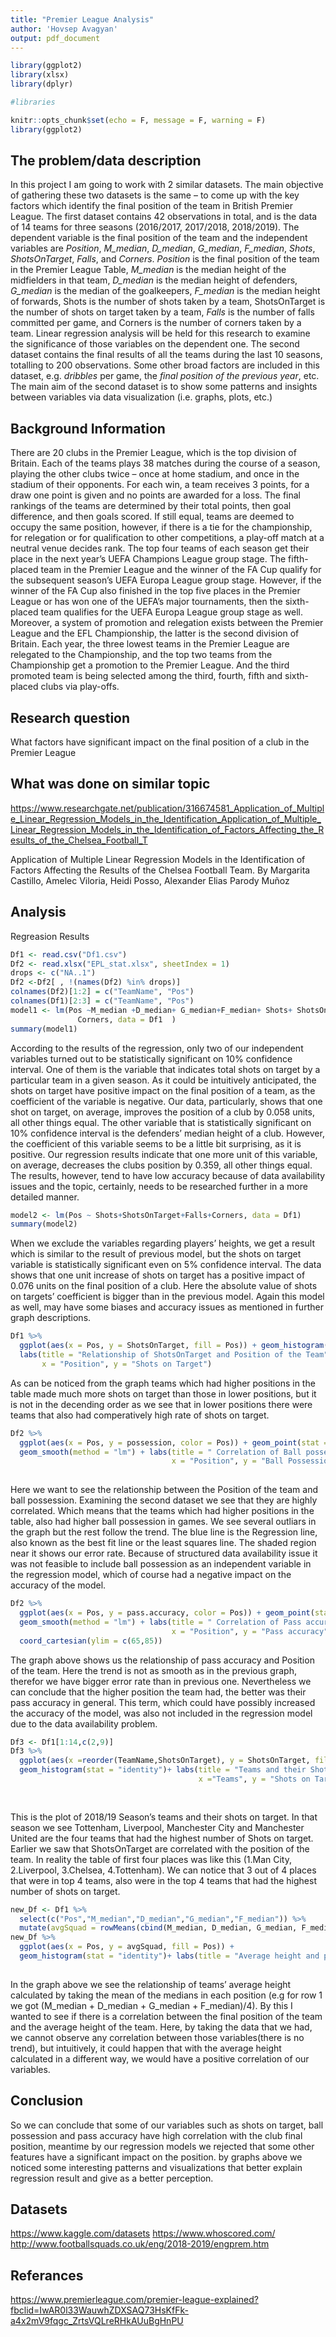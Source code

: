 ```yaml
---
title: "Premier League Analysis"
author: 'Hovsep Avagyan'
output: pdf_document
---
```



```r
library(ggplot2)
library(xlsx)
library(dplyr)

#libraries
```


```r
knitr::opts_chunk$set(echo = F, message = F, warning = F)
library(ggplot2)

```


## The problem/data description
In this project I am going to work with 2 similar datasets. The main objective of gathering these two datasets is the same – to come up with the key factors which identify the final position of the team in British Premier League. The first dataset contains 42 observations in total, and is the data of 14 teams for three seasons (2016/2017, 2017/2018, 2018/2019). The dependent variable is the final position of the team and the independent variables are _Position_, _M_median_, _D_median_, _G_median_, _F_median_, _Shots_, _ShotsOnTarget_, _Falls_, and _Corners_. _Position_ is the final position of the team in the Premier League Table, _M_median_ is the median height of the midfielders in that team, _D_median_ is the median height of defenders, _G_median_ is the median of the goalkeepers, _F_median_ is the median height of forwards, Shots is the number of shots taken by a team, ShotsOnTarget is the number of shots on target taken by a team, _Falls_ is the number of falls committed per game, and Corners is the number of corners taken by a team. Linear regression analysis will be held for this research to examine the significance of those variables on the dependent one. 
	The second dataset contains the final results of all the teams during the last 10 seasons, totalling to 200 observations. Some other broad factors are included in this dataset, e.g. _dribbles_ per game, the _final_ _position_ _of_ _the_ _previous_ _year_, etc. The main aim of the second dataset is to show some patterns and insights between variables via data visualization (i.e. graphs, plots, etc.)
	
## Background Information

There are 20 clubs in the Premier League, which is the top division of Britain. Each of the teams plays 38 matches during the course of a season, playing the other clubs twice – once at home stadium, and once in the stadium of their opponents. For each win, a team receives 3 points, for a draw one point is given and no points are awarded for a loss. The final rankings of the teams are determined by their total points, then goal difference, and then goals scored. If still equal, teams are deemed to occupy the same position, however, if there is a tie for the championship, for relegation or for qualification to other competitions, a play-off match at a neutral venue decides rank. 
The top four teams of each season get their place in the next year's UEFA Champions League group stage. The fifth-placed team in the Premier League and the winner of the FA Cup qualify for the subsequent season’s UEFA Europa League group stage. However, if the winner of the FA Cup also finished in the top five places in the Premier League or has won one of the UEFA’s major tournaments, then the sixth-placed team qualifies for the UEFA Europa League group stage as well. 
Moreover, a system of promotion and relegation exists between the Premier League and the EFL Championship, the latter is the second division of Britain. Each year, the three lowest teams in the Premier League are relegated to the Championship, and the top two teams from the Championship get a promotion to the Premier League. And the third promoted team is being selected among the third, fourth, fifth and sixth-placed clubs via play-offs.

## Research question

What factors have significant impact on the final position of a club in the Premier League

## What was done on similar topic

[https://www.researchgate.net/publication/316674581_Application_of_Multiple_Linear_Regression_Models_in_the_Identification_Application_of_Multiple_Linear_Regression_Models_in_the_Identification_of_Factors_Affecting_the_Results_of_the_Chelsea_Football_T]()

Application of Multiple Linear Regression Models in the Identification of Factors Affecting the Results of the Chelsea Football Team. By Margarita Castillo, Amelec Viloria, Heidi Posso, Alexander Elias Parody Muñoz

## Analysis

Regreasion Results
```r

Df1 <- read.csv("Df1.csv")
Df2 <- read.xlsx("EPL_stat.xlsx", sheetIndex = 1)
drops <- c("NA..1")
Df2 <-Df2[ , !(names(Df2) %in% drops)]
colnames(Df2)[1:2] = c("TeamName", "Pos")
colnames(Df1)[2:3] = c("TeamName", "Pos")
model1 <- lm(Pos ~M_median +D_median+ G_median+F_median+ Shots+ ShotsOnTarget+Falls +
               Corners, data = Df1  )
summary(model1)
```

According to the results of the regression, only two of our independent variables turned out to be statistically significant on 10% confidence interval. One of them is the variable that indicates total shots on target by a particular team in a given season. As it could be intuitively anticipated, the shots on target have positive impact on the final position of a team, as the coefficient of the variable is negative. Our data, particularly, shows that one shot on target, on average, improves the position of a club by 0.058 units, all other things equal. The other variable that is statistically significant on 10% confidence interval is the defenders' median height of a club. However, the coefficient of this variable seems to be a little bit surprising, as it is positive. Our regression results indicate that one more unit of this variable, on average, decreases the clubs position by 0.359, all other things equal. The results, however, tend to have low accuracy because of data availability issues and the topic, certainly, needs to be researched further in a more detailed manner.


```r
model2 <- lm(Pos ~ Shots+ShotsOnTarget+Falls+Corners, data = Df1)
summary(model2)
```

When we exclude the variables regarding players' heights, we get a result which is similar to the result of previous model, but the shots on target variable is statistically significant even on 5% confidence interval. The data shows that one unit increase of shots on target has a positive impact of 0.076 units on the final position of a club. Here the absolute value of shots on targets' coefficient is bigger than in the previous model. Again this model as well, may have some biases and accuracy issues as mentioned in further graph descriptions.


```r
Df1 %>%
  ggplot(aes(x = Pos, y = ShotsOnTarget, fill = Pos)) + geom_histogram(stat = "identity") +
  labs(title = "Relationship of ShotsOnTarget and Position of the Team", 
       x = "Position", y = "Shots on Target")
```

As can be noticed from the graph teams which had higher positions in the table made much more shots on target than those in lower positions, but it is not in the decending order as we see that in lower positions there were teams that also had comperatively high rate of shots on target.


```r
Df2 %>%
  ggplot(aes(x = Pos, y = possession, color = Pos)) + geom_point(stat = "identity")+
  geom_smooth(method = "lm") + labs(title = " Correlation of Ball possession and Position",
                                    x = "Position", y = "Ball Possession") 
       
```

Here we want to see the relationship between the Position of the team and ball possession. Examining the second dataset we see that they are highly correlated. Which means that the teams which had higher positions in the table, also had higher ball possession in games. We see several outliars in the graph but the rest follow the trend. The blue line is the Regression line, also known as the best fit line or the least squares line. The shaded region near it shows our error rate. Because of structured data availability issue it was not feasible to include ball possession as an independent variable in the regression model, which of course had a negative impact on the accuracy of the model.


```r
Df2 %>%
  ggplot(aes(x = Pos, y = pass.accuracy, color = Pos)) + geom_point(stat = "identity")+
  geom_smooth(method = "lm") + labs(title = " Correlation of Pass accuracy and Position",
                                    x = "Position", y = "Pass accuracy") + 
  coord_cartesian(ylim = c(65,85))
```

The graph above shows us the relationship of pass accuracy and Position of the team. Here the trend is not as smooth as in the previous graph, therefor we have bigger error rate than in previous one. Nevertheless we can conclude that the higher position the team had, the better was their pass accuracy in general. This term, which could have possibly increased the accuracy of the model, was also not included in the regression model due to the data availability problem. 


```r
Df3 <- Df1[1:14,c(2,9)]
Df3 %>%
  ggplot(aes(x =reorder(TeamName,ShotsOnTarget), y = ShotsOnTarget, fill = ShotsOnTarget)) + 
  geom_histogram(stat = "identity")+ labs(title = "Teams and their Shots on target",
                                          x ="Teams", y = "Shots on Target") + coord_flip()
  
  
```

This is the plot of 2018/19 Season's teams and their shots on target. In that season we see Tottenham, Liverpool, Manchester City and Manchester United are the four teams that had the highest number of Shots on target. Earlier we saw that ShotsOnTarget are correlated with the position of the team. In reality the table of first four places was like this
(1.Man City, 2.Liverpool, 3.Chelsea, 4.Tottenham). We can notice that 3 out of 4 places that were in top 4 teams, also were in the top 4 teams that had the highest number of shots on target.

```r
new_Df <- Df1 %>%
  select(c("Pos","M_median","D_median","G_median","F_median")) %>%
  mutate(avgSquad = rowMeans(cbind(M_median, D_median, G_median, F_median)))
new_Df %>%
  ggplot(aes(x = Pos, y = avgSquad, fill = Pos)) + 
  geom_histogram(stat = "identity")+ labs(title = "Average height and position relationship ", x ="Position", y = "Average") + scale_x_continuous(breaks = seq(0, 20, by = 1))
 
```

In the graph above we see the relationship of teams' average height calculated by taking the mean of the medians in each position (e.g for row 1 we got (M_median + D_median + G_median + F_median)/4). By this I wanted to see if there is a correlation between the final position of the team and the average height of the team. Here, by taking the data that we had, we cannot observe any correlation between those variables(there is no trend), but intuitively, it could happen that with the average height calculated in a different way, we would have a positive correlation of our variables.


## Conclusion

So we can conclude that some of our variables such as shots on target, ball possession and pass accuracy have high correlation with the club final position, meantime by our regression models we rejected that some other features have a significant impact on the position. by graphs above we noticed some interesting patterns and visualizations that better explain regression result and give as a better perception.


## Datasets

[https://www.kaggle.com/datasets]()
[https://www.whoscored.com/]()
[http://www.footballsquads.co.uk/eng/2018-2019/engprem.htm]()

## Referances

[https://www.premierleague.com/premier-league-explained?fbclid=IwAR0l33WauwhZDXSAQ73HsKfFk-a4x2mV9fqgc_ZrtsVQLreRHkAUuBgHnPU]()
